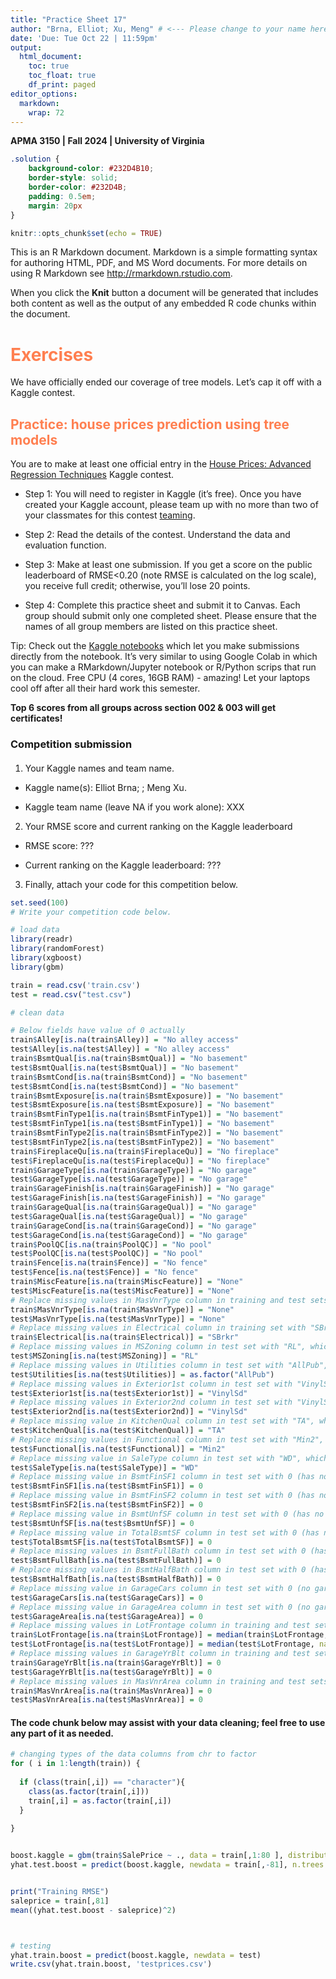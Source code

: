 ---
title: "Practice Sheet 17"
author: "Brna, Elliot; Xu, Meng" # <--- Please change to your name here, format: "LastName, FirstName"
date: 'Due: Tue Oct 22 | 11:59pm'
output:
  html_document:
    toc: true
    toc_float: true
    df_print: paged
editor_options: 
  markdown:
    wrap: 72
---

**APMA 3150 \| Fall 2024 \| University of Virginia**

<!--- Solution Region --->

```{css solution-region, echo=FALSE}
.solution {
    background-color: #232D4B10;
    border-style: solid;
    border-color: #232D4B;
    padding: 0.5em;
    margin: 20px
}
```

```{r setup, include=FALSE}
knitr::opts_chunk$set(echo = TRUE)
```

This is an R Markdown document. Markdown is a simple formatting syntax for authoring HTML, PDF, and MS Word documents. For more details on using R Markdown see <http://rmarkdown.rstudio.com>.

When you click the **Knit** button a document will be generated that includes both content as well as the output of any embedded R code chunks within the document.

# [Exercises]{style="color:#FF7F50"}

We have officially ended our coverage of tree models. Let’s cap it off with a Kaggle contest.

## [Practice: house prices prediction using tree models]{style="color:#FF7F50"}

You are to make at least one official entry in the [House Prices: Advanced Regression Techniques](https://www.kaggle.com/c/house-prices-advanced-regression-techniques/overview) Kaggle contest.

* Step 1: You will need to register in Kaggle (it's free). Once you have created your Kaggle account, please team up with no more than two of your classmates for this contest [teaming](https://www.kaggle.com/c/house-prices-advanced-regression-techniques/team).

* Step 2: Read the details of the contest. Understand the data and evaluation function.

* Step 3: Make at least one submission. If you get a score on the public leaderboard of RMSE<0.20 (note RMSE is calculated on the log scale), you receive full credit; otherwise, you’ll lose 20 points.

* Step 4: Complete this practice sheet and submit it to Canvas. Each group should submit only one completed sheet. Please ensure that the names of all group members are listed on this practice sheet.

Tip: Check out the [Kaggle notebooks](https://www.kaggle.com/docs/notebooks) which let you make submissions directly from the notebook. It's very similar to using Google Colab in which you can make a RMarkdown/Jupyter notebook or R/Python scrips that run on the cloud. Free CPU (4 cores, 16GB RAM) - amazing! Let your laptops cool off after all their hard work this semester.

**Top 6 scores from all groups across section 002 & 003 will get certificates!**

### Competition submission

#### {.solution}

1. Your Kaggle names and team name.

* Kaggle name(s): Elliot Brna; ; Meng Xu.

* Kaggle team name (leave NA if you work alone): XXX

2. Your RMSE score and current ranking on the Kaggle leaderboard

* RMSE score: ???

* Current ranking on the Kaggle leaderboard: ???

3. Finally, attach your code for this competition below.

```{r}
set.seed(100)
# Write your competition code below.

# load data
library(readr)
library(randomForest)
library(xgboost)
library(gbm)

train = read.csv('train.csv')
test = read.csv("test.csv")

# clean data

# Below fields have value of 0 actually
train$Alley[is.na(train$Alley)] = "No alley access"
test$Alley[is.na(test$Alley)] = "No alley access"
train$BsmtQual[is.na(train$BsmtQual)] = "No basement"
test$BsmtQual[is.na(test$BsmtQual)] = "No basement"
train$BsmtCond[is.na(train$BsmtCond)] = "No basement"
test$BsmtCond[is.na(test$BsmtCond)] = "No basement"
train$BsmtExposure[is.na(train$BsmtExposure)] = "No basement"
test$BsmtExposure[is.na(test$BsmtExposure)] = "No basement"
train$BsmtFinType1[is.na(train$BsmtFinType1)] = "No basement"
test$BsmtFinType1[is.na(test$BsmtFinType1)] = "No basement"
train$BsmtFinType2[is.na(train$BsmtFinType2)] = "No basement"
test$BsmtFinType2[is.na(test$BsmtFinType2)] = "No basement"
train$FireplaceQu[is.na(train$FireplaceQu)] = "No fireplace"
test$FireplaceQu[is.na(test$FireplaceQu)] = "No fireplace"
train$GarageType[is.na(train$GarageType)] = "No garage"
test$GarageType[is.na(test$GarageType)] = "No garage"
train$GarageFinish[is.na(train$GarageFinish)] = "No garage"
test$GarageFinish[is.na(test$GarageFinish)] = "No garage"
train$GarageQual[is.na(train$GarageQual)] = "No garage"
test$GarageQual[is.na(test$GarageQual)] = "No garage"
train$GarageCond[is.na(train$GarageCond)] = "No garage"
test$GarageCond[is.na(test$GarageCond)] = "No garage"
train$PoolQC[is.na(train$PoolQC)] = "No pool"
test$PoolQC[is.na(test$PoolQC)] = "No pool"
train$Fence[is.na(train$Fence)] = "No fence"
test$Fence[is.na(test$Fence)] = "No fence"
train$MiscFeature[is.na(train$MiscFeature)] = "None"
test$MiscFeature[is.na(test$MiscFeature)] = "None"
# Replace missing values in MasVnrType column in training and test sets with "None", which is most commonly occurring type
train$MasVnrType[is.na(train$MasVnrType)] = "None"
test$MasVnrType[is.na(test$MasVnrType)] = "None"
# Replace missing values in Electrical column in training set with "SBrkr", which is most frequently occurring electrical set-up
train$Electrical[is.na(train$Electrical)] = "SBrkr"
# Replace missing values in MSZoning column in test set with "RL", which is most frequently occurring
test$MSZoning[is.na(test$MSZoning)] = "RL"
# Replace missing values in Utilities column in test set with "AllPub", which is most frequently occurring
test$Utilities[is.na(test$Utilities)] = as.factor("AllPub")
# Replace missing values in Exterior1st column in test set with "VinylSd", which is most frequently occurring
test$Exterior1st[is.na(test$Exterior1st)] = "VinylSd"
# Replace missing values in Exterior2nd column in test set with "VinylSd", which is most frequently occurring
test$Exterior2nd[is.na(test$Exterior2nd)] = "VinylSd"
# Replace missing value in KitchenQual column in test set with "TA", which is most frequently occurring
test$KitchenQual[is.na(test$KitchenQual)] = "TA"
# Replace missing values in Functional column in test set with "Min2", which is most frequently occurring
test$Functional[is.na(test$Functional)] = "Min2"
# Replace missing value in SaleType column in test set with "WD", which is most frequently occurring
test$SaleType[is.na(test$SaleType)] = "WD"
# Replace missing value in BsmtFinSF1 column in test set with 0 (has no basement)
test$BsmtFinSF1[is.na(test$BsmtFinSF1)] = 0
# Replace missing value in BsmtFinSF2 column in test set with 0 (has no basement)
test$BsmtFinSF2[is.na(test$BsmtFinSF2)] = 0
# Replace missing value in BsmtUnfSF column in test set with 0 (has no basement)
test$BsmtUnfSF[is.na(test$BsmtUnfSF)] = 0
# Replace missing value in TotalBsmtSF column in test set with 0 (has no basement)
test$TotalBsmtSF[is.na(test$TotalBsmtSF)] = 0
# Replace missing values in BsmtFullBath column in test set with 0 (has no basement)
test$BsmtFullBath[is.na(test$BsmtFullBath)] = 0
# Replace missing values in BsmtHalfBath column in test set with 0 (has no basement)
test$BsmtHalfBath[is.na(test$BsmtHalfBath)] = 0
# Replace missing value in GarageCars column in test set with 0 (no garage)
test$GarageCars[is.na(test$GarageCars)] = 0
# Replace missing value in GarageArea column in test set with 0 (no garage)
test$GarageArea[is.na(test$GarageArea)] = 0
# Replace missing values in LotFrontage column in training and test sets with median
train$LotFrontage[is.na(train$LotFrontage)] = median(train$LotFrontage, na.rm = TRUE)
test$LotFrontage[is.na(test$LotFrontage)] = median(test$LotFrontage, na.rm = TRUE)
# Replace missing values in GarageYrBlt column in training and test sets with 0
train$GarageYrBlt[is.na(train$GarageYrBlt)] = 0
test$GarageYrBlt[is.na(test$GarageYrBlt)] = 0
# Replace missing values in MasVnrArea column in training and test sets with 0
train$MasVnrArea[is.na(train$MasVnrArea)] = 0
test$MasVnrArea[is.na(test$MasVnrArea)] = 0


```

#### The code chunk below may assist with your data cleaning; feel free to use any part of it as needed.
```{r eval=FALSE}
# changing types of the data columns from chr to factor
for ( i in 1:length(train)) {
  
  if (class(train[,i]) == "character"){
    class(as.factor(train[,i]))
    train[,i] = as.factor(train[,i])
  }
  
}


boost.kaggle = gbm(train$SalePrice ~ ., data = train[,1:80 ], distribution = "gaussian", n.trees = 5000, interaction.depth = 20)
yhat.test.boost = predict(boost.kaggle, newdata = train[,-81], n.trees = 5000)


print("Training RMSE")
saleprice = train[,81]
mean((yhat.test.boost - saleprice)^2)




```
```{r}
# testing
yhat.train.boost = predict(boost.kaggle, newdata = test)
write.csv(yhat.train.boost, 'testprices.csv')
```
